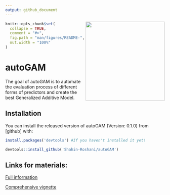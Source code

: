 ```yaml
---
output: github_document
---
```


<img src='man/figures/logo.png' align="right" height="250" />

```r
knitr::opts_chunk$set(
  collapse = TRUE,
  comment = "#>",
  fig.path = "man/figures/README-",
  out.width = "100%"
)
```

# autoGAM

<!-- badges: start -->
<!-- badges: end -->

The goal of autoGAM is to automate the evaluation process of different forms of predictors and create the best Generalized Additive Model.

## Installation

You can install the released version of autoGAM (Version: 0.1.0) from [github] with:

``` r
install.packages('devtools') #If you haven't installed it yet!

devtools::install_github('Shahin-Roshani/autoGAM')
```

## Links for materials:

[Full information](https://shahin-roshani.github.io/autoGAM/)

[Comprehensive vignette](https://shahin-roshani.github.io/autoGAM/articles/autoGAM.html)
